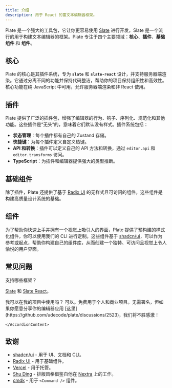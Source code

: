 ```yaml
---
title: 介绍
description: 用于 React 的富文本编辑器框架。
---
```


Plate 是一个强大的工具包，它让你更容易使用 [Slate](https://docs.slatejs.org/) 进行开发，Slate 是一个流行的用于构建文本编辑器的框架。Plate 专注于四个主要领域：**核心**、**插件**、**基础组件** 和 **组件**。

## 核心

Plate 的核心是其插件系统，专为 **`slate`** 和 **`slate-react`** 设计，并支持服务器端渲染。它通过分离不同的功能并保持代码整洁，帮助你的项目保持组织性和高效性。核心功能在纯 JavaScript 中可用，允许服务器端渲染和非 React 使用。

## 插件

Plate 提供了广泛的插件包，增强了编辑器的行为、钩子、序列化、规范化和其他功能。这些插件是“无头”的，意味着它们默认没有样式。插件系统包括：

- **状态管理**：每个插件都有自己的 Zustand 存储。
- **快捷键**：为每个插件定义自定义热键。
- **API 和转换**：插件可以定义自己的 API 方法和转换，通过 `editor.api` 和 `editor.transforms` 访问。
- **TypeScript**：为插件和编辑器提供强大的类型推断。

## 基础组件

除了插件，Plate 还提供了基于 [Radix UI](https://www.radix-ui.com/) 的无样式且可访问的组件。这些组件是构建高质量设计系统的基础。

## 组件

为了帮助你快速上手并拥有一个视觉上吸引人的界面，Plate 提供了预构建的样式化组件，你可以使用我们的 CLI 进行定制。这些组件基于 [shadcn/ui](https://ui.shadcn.com/)，可以作为参考或起点，帮助你构建自己的组件库，从而创建一个独特、可访问且视觉上令人愉悦的用户界面。

## 常见问题

<Accordion type="multiple">

<AccordionItem value="faq-2">
<AccordionTrigger>
支持哪些框架？
</AccordionTrigger>
<AccordionContent>

[Slate](https://www.npmjs.com/package/slate) 和 [Slate React](https://www.npmjs.com/package/slate-react)。

</AccordionContent>
</AccordionItem>

<AccordionItem value="faq-3">
	<AccordionTrigger>
	我可以在我的项目中使用吗？
	</AccordionTrigger>
	<AccordionContent>
可以。免费用于个人和商业项目。无需署名，但如果你愿意分享你的编辑器应用 [这里](https://github.com/udecode/plate/discussions/2523)，我们将不胜感激！

    </AccordionContent>

</AccordionItem>

</Accordion>

## 致谢

- [shadcn/ui](https://ui.shadcn.com/) - 用于 UI、文档和 CLI。
- [Radix UI](https://radix-ui.com) - 用于基础组件。
- [Vercel](https://vercel.com) - 用于托管。
- [Shu Ding](https://shud.in) - 排版风格借鉴自他在 [Nextra](https://nextra.site) 上的工作。
- [cmdk](https://cmdk.paco.me) - 用于 `<Command />` 组件。